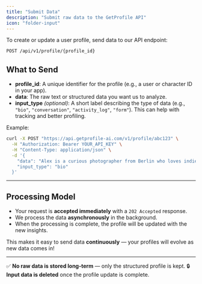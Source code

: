 ```yaml
---
title: "Submit Data"
description: "Submit raw data to the GetProfile API"
icon: "folder-input"
---
```


To create or update a user profile, send data to our API endpoint:

```http
POST /api/v1/profile/{profile_id}
```

## What to Send

- **profile_id**: A unique identifier for the profile (e.g., a user or character ID in your app).
- **data**: The raw text or structured data you want us to analyze.
- **input_type** _(optional)_: A short label describing the type of data (e.g., `"bio"`, `"conversation"`, `"activity_log"`, `"form"`). This can help with tracking and better profiling.

Example:

```bash
curl -X POST "https://api.getprofile-ai.com/v1/profile/abc123" \
  -H "Authorization: Bearer YOUR_API_KEY" \
  -H "Content-Type: application/json" \
  -d '{
    "data": "Alex is a curious photographer from Berlin who loves indie music and hiking.",
    "input_type": "bio"
  }'
```

---

## Processing Model

- Your request is **accepted immediately** with a `202 Accepted` response.
- We process the data **asynchronously** in the background.
- When the processing is complete, the profile will be updated with the new insights.

This makes it easy to send data **continuously** — your profiles will evolve as new data comes in!

---

✅ **No raw data is stored long-term** — only the structured profile is kept.
🔒 **Input data is deleted** once the profile update is complete.
